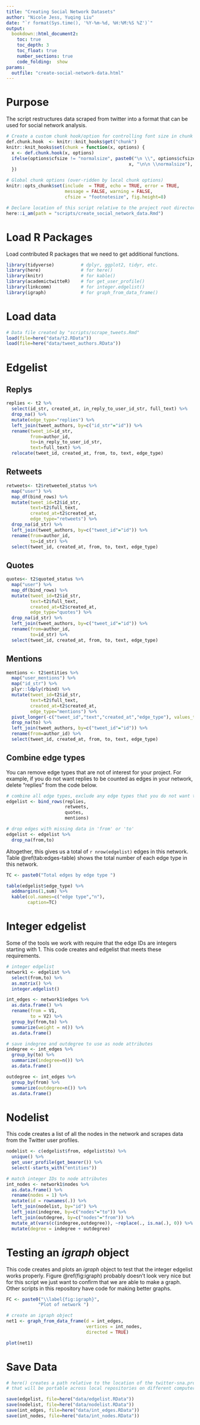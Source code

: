 ```yaml
---
title: "Creating Social Network Datasets"
author: "Nicole Jess, Yuqing Liu"
date: "`r format(Sys.time(), '%Y-%m-%d, %H:%M:%S %Z')`"
output: 
  bookdown::html_document2:
    toc: true
    toc_depth: 3
    toc_float: true
    number_sections: true
    code_folding:  show
params: 
  outfile: "create-social-network-data.html"
---
```


# Purpose
The script restructures data scraped from twitter into a format that can be used for social network analysis.

```r
# Create a custom chunk hook/option for controlling font size in chunk & output.
def.chunk.hook  <- knitr::knit_hooks$get("chunk")
knitr::knit_hooks$set(chunk = function(x, options) {
  x <- def.chunk.hook(x, options)
  ifelse(options$cfsize != "normalsize", paste0("\n \\", options$cfsize,"\n\n", 
                                              x, "\n\n \\normalsize"), x)
  })

# Global chunk options (over-ridden by local chunk options)
knitr::opts_chunk$set(include  = TRUE, echo = TRUE, error = TRUE, 
                      message = FALSE, warning = FALSE, 
                      cfsize = "footnotesize", fig.height=8)

# Declare location of this script relative to the project root directory.
here::i_am(path = "scripts/create_social_network_data.Rmd")
```

# Load R Packages
Load contributed R packages that we need to get additional functions. 

``` r
library(tidyverse)          # dplyr, ggplot2, tidyr, etc.
library(here)               # for here()
library(knitr)              # for kable()
library(academictwitteR)    # for get_user_profile()
library(linkcomm)           # for integer.edgelist()
library(igraph)             # for graph_from_data_frame()

```

# Load data

``` r
# Data file created by "scripts/scrape_tweets.Rmd"
load(file=here("data/t2.RData"))
load(file=here("data/tweet_authors.RData"))
```

# Edgelist

## Replys

```r
replies <- t2 %>%
  select(id_str, created_at, in_reply_to_user_id_str, full_text) %>%
  drop_na() %>%
  mutate(edge_type="replies") %>%
  left_join(tweet_authors, by=c("id_str"="id")) %>%
  rename(tweet_id=id_str,
         from=author_id,
         to=in_reply_to_user_id_str,
         text=full_text) %>%
  relocate(tweet_id, created_at, from, to, text, edge_type)

```

## Retweets
```r

retweets<- t2$retweeted_status %>%
  map("user") %>%
  map_df(bind_rows) %>%
  mutate(tweet_id=t2$id_str,
         text=t2$full_text,
         created_at=t2$created_at,
         edge_type="retweets") %>%
  drop_na(id_str) %>%
  left_join(tweet_authors, by=c("tweet_id"="id")) %>%
  rename(from=author_id,
         to=id_str) %>%
  select(tweet_id, created_at, from, to, text, edge_type)


```

## Quotes
```r

quotes<- t2$quoted_status %>%
  map("user") %>%
  map_df(bind_rows) %>%
  mutate(tweet_id=t2$id_str,
         text=t2$full_text,
         created_at=t2$created_at,
         edge_type="quotes") %>%
  drop_na(id_str) %>%
  left_join(tweet_authors, by=c("tweet_id"="id")) %>%
  rename(from=author_id,
         to=id_str) %>%
  select(tweet_id, created_at, from, to, text, edge_type)

```


## Mentions
```r

mentions <- t2$entities %>%
  map("user_mentions") %>%
  map("id_str") %>%
  plyr::ldply(rbind) %>%
  mutate(tweet_id=t2$id_str,
         text=t2$full_text,
         created_at=t2$created_at,
         edge_type="mentions") %>%
  pivot_longer(-c("tweet_id","text","created_at","edge_type"), values_to="to") %>%
  drop_na(to) %>%
  left_join(tweet_authors, by=c("tweet_id"="id")) %>%
  rename(from=author_id) %>%
  select(tweet_id, created_at, from, to, text, edge_type)  

```

## Combine edge types

You can remove edge types that are not of interest for your project. For example, if you do not want replies to be counted as edges in your network, delete "replies" from the code below.

```r

# combine all edge types, exclude any edge types that you do not want to include in your edgelist
edgelist <- bind_rows(replies,
                      retweets,
                      quotes,
                      mentions)

# drop edges with missing data in 'from' or 'to'
edgelist <- edgelist %>%
  drop_na(from,to)

```

Altogether, this gives us a total of `r nrow(edgelist)` edges in this network. Table \@ref(tab:edges-table) shows the total number of each edge type in this network.

```r

TC <- paste0("Total edges by edge type ")

table(edgelist$edge_type) %>%
  addmargins(1,sum) %>%
  kable(col.names=c("edge type","n"),
        caption=TC)


```

# Integer edgelist

Some of the tools we work with require that the edge IDs are integers starting with 1. This code creates and edgelist that meets these requirements.

```r

# integer edgelist
network1 <- edgelist %>%
  select(from,to) %>%
  as.matrix() %>%
  integer.edgelist()

int_edges <- network1$edges %>%
  as.data.frame() %>%
  rename(from = V1,
         to = V2) %>%
  group_by(from,to) %>%
  summarize(weight = n()) %>%
  as.data.frame()

# save indegree and outdegree to use as node attributes
indegree <- int_edges %>%
  group_by(to) %>%
  summarize(indegree=n()) %>%
  as.data.frame()

outdegree <- int_edges %>%
  group_by(from) %>%
  summarize(outdegree=n()) %>%
  as.data.frame()

```


# Nodelist

This code creates a list of all the nodes in the network and scrapes data from the Twitter user profiles. 

```r
nodelist <- c(edgelist$from, edgelist$to) %>%
  unique() %>%
  get_user_profile(get_bearer()) %>%
  select(-starts_with("entities"))

# match integer IDs to node attributes
int_nodes <- network1$nodes %>%
  as.data.frame() %>%
  rename(nodes = 1) %>%
  mutate(id = rownames(.)) %>%
  left_join(nodelist, by="id") %>%
  left_join(indegree, by=c("nodes"="to")) %>%
  left_join(outdegree, by=c("nodes"="from")) %>%
  mutate_at(vars(c(indegree,outdegree)), ~replace(., is.na(.), 0)) %>%
  mutate(degree = indegree + outdegree)


```


# Testing an *igraph* object

This code creates and plots an *igraph* object to test that the integer edgelist works properly. Figure \@ref(fig:igraph) probably doesn't look very nice but for this script we just want to confirm that we are able to make a graph. Other scripts in this repository have code for making better graphs.

```r

FC <- paste0("\\label{fig:igraph}",
            "Plot of network ")

# create an igraph object
net1 <- graph_from_data_frame(d = int_edges,
                              vertices = int_nodes,
                              directed = TRUE)

plot(net1)

```


# Save Data

```r
# here() creates a path relative to the location of the twitter-sna.proj file
# that will be portable across local repositories on different computers.

save(edgelist, file=here("data/edgelist.RData"))
save(nodelist, file=here("data/nodelist.RData"))
save(int_edges, file=here("data/int_edges.RData"))
save(int_nodes, file=here("data/int_nodes.RData"))

```
